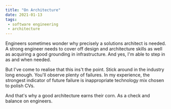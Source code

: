```yaml
---
title: "On Architecture"
date: 2021-01-13
tags:
 - software engineering
 - architecture
---
```


Engineers sometimes wonder why precisely a solutions architect is needed. A strong engineer needs to cover off design
and architecture skills as well as acquiring a good grounding in infrastructure. And yes, I'm able to step in as and
when needed.

But I've come to realise that this ins't the point. Stick around in the industry long enough. You'll observe plenty
of failures. In my experience, the strongest indicator of future failure is inappropriate technology mix chosen to
polish CVs.

And that's why a good architecture earns their corn. As a check and balance on engineers.
